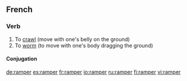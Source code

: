 ==French==

===Verb===
{{infl|fr|verb}}

# To [[crawl]] (move with one's belly on the ground)
# To [[worm]] (to move with one's body dragging the ground)

====Conjugation====
{{fr-conj-er|ramp|avoir}}
{{tbot entry|French|worm|2007|November}}

[[de:ramper]]
[[es:ramper]]
[[fr:ramper]]
[[io:ramper]]
[[ru:ramper]]
[[fi:ramper]]
[[vi:ramper]]